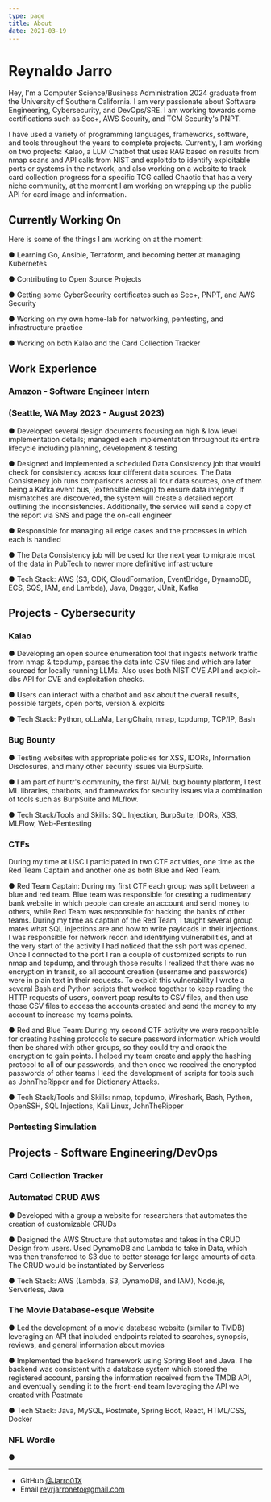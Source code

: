 ```yaml
---
type: page
title: About
date: 2021-03-19
---
```


# Reynaldo Jarro

Hey, I'm a Computer Science/Business Administration 2024 graduate from the University of Southern California. I am very passionate about Software Engineering, Cybersecurity, and DevOps/SRE. I am working towards some certifications such as Sec+, AWS Security, and TCM Security's PNPT.

I have used a variety of programming languages, frameworks, software, and tools throughout the years to complete projects. Currently, I am working on two projects: Kalao, a LLM Chatbot that uses RAG
based on results from nmap scans and API calls from NIST and exploitdb to identify exploitable ports or systems in the network, and also working on a website to track card collection progress
for a specific TCG called Chaotic that has a very niche community, at the moment I am working on wrapping up the public API for card image and information.

## Currently Working On

Here is some of the things I am working on at the moment:

● Learning Go, Ansible, Terraform, and becoming better at  managing Kubernetes

● Contributing to Open Source Projects

● Getting some CyberSecurity certificates such as Sec+, PNPT, and AWS Security

● Working on my own home-lab for networking, pentesting, and infrastructure practice

● Working on both Kalao and the Card Collection Tracker

## Work Experience

### Amazon - Software Engineer Intern
### (Seattle, WA May 2023 - August 2023)
● Developed several design documents focusing on high & low level implementation details; managed each implementation
throughout its entire lifecycle including planning, development & testing

● Designed and implemented a scheduled Data Consistency job that would check for consistency across four different data
sources. The Data Consistency job runs comparisons across all four data sources, one of them being a Kafka event bus,
(extensible design) to ensure data integrity. If mismatches are discovered, the system will create a detailed report outlining the
inconsistencies. Additionally, the service will send a copy of the report via SNS and page the on-call engineer

● Responsible for managing all edge cases and the processes in which each is handled

● The Data Consistency job will be used for the next year to migrate most of the data in PubTech to newer more definitive
infrastructure

● Tech Stack: AWS (S3, CDK, CloudFormation, EventBridge, DynamoDB, ECS, SQS, IAM, and Lambda), Java, Dagger, JUnit, Kafka

## Projects - Cybersecurity

### Kalao
● Developing an open source enumeration tool that ingests network traffic from nmap & tcpdump,  parses the data  into CSV files
and which are later sourced  for locally running LLMs. Also uses both NIST CVE API and exploit-dbs API for CVE and exploitation
checks.

● Users can interact with a chatbot and ask about the overall results, possible targets, open ports, version & exploits

● Tech Stack: Python, oLLaMa, LangChain, nmap, tcpdump, TCP/IP, Bash

### Bug Bounty
● Testing websites with appropriate policies for XSS, IDORs, Information Disclosures, and many other security issues via BurpSuite.

● I am part of huntr's community, the first AI/ML bug bounty platform, I test ML libraries, chatbots, and frameworks for security issues via a combination of tools such as BurpSuite and MLflow.

● Tech Stack/Tools and Skills: SQL Injection, BurpSuite, IDORs, XSS, MLFlow, Web-Pentesting

### CTFs
During my time at USC I participated in two CTF activities, one time as the Red Team Captain and another one as both Blue and Red Team.

● Red Team Captain: During my first CTF each group was split between a blue and red team. Blue team was responsible for creating a rudimentary bank website in which people can create
an account and send money to others, while Red Team was responsible for hacking the banks of other teams. During my time as captain of the Red Team, I taught several group mates what SQL injections are
and how to write payloads in their injections. I was responsible for network recon and identifying vulnerabilities, and at the very start of the activity I had noticed that the ssh port was opened.
Once I connected to the port I ran a couple of customized scripts to run nmap and tcpdump, and through those results I realized that there was no encryption in transit, so all account creation (username and passwords) were
in plain text in their requests. To exploit this vulnerability I wrote a several Bash and Python scripts that worked together to keep reading the HTTP requests of users, convert pcap results to CSV files, and then use
those CSV files to access the accounts created and send the money to my account to increase my teams points.

● Red and Blue Team: During my second CTF activity we were responsible for creating hashing protocols to secure password information which would then be shared with other groups, so they could try and
crack the encryption to gain points. I helped my team create and apply the hashing protocol to all of our passwords, and then once we received the encrypted passwords of other teams I lead the development of
scripts for tools such as JohnTheRipper and for Dictionary Attacks.

● Tech Stack/Tools and Skills: nmap, tcpdump, Wireshark, Bash, Python, OpenSSH, SQL Injections, Kali Linux, JohnTheRipper

### Pentesting Simulation

## Projects - Software Engineering/DevOps

### Card Collection Tracker

### Automated CRUD AWS
● Developed with a group a website for researchers that automates the creation of customizable CRUDs

● Designed the AWS Structure that automates and takes in the CRUD Design from users. Used DynamoDB and Lambda to take in
Data, which was then transferred to S3 due to better storage for large amounts of data. The CRUD would be instantiated by
Serverless

● Tech Stack: AWS (Lambda, S3, DynamoDB, and IAM), Node.js, Serverless, Java

### The Movie Database-esque Website
● Led the development of a movie database website (similar to TMDB) leveraging an API that included endpoints related to
searches, synopsis, reviews, and general information about movies

● Implemented the backend framework using Spring Boot and Java. The backend was consistent with a database system which
stored the registered account, parsing the information received from the TMDB API, and eventually sending it to the front-end
team leveraging the API we created with Postmate

● Tech Stack: Java, MySQL, Postmate, Spring Boot, React, HTML/CSS, Docker

### NFL Wordle
●


---

- GitHub [@Jarro01X](https://github.com/Jarro01X)
- Email reyrjarroneto@gmail.com

